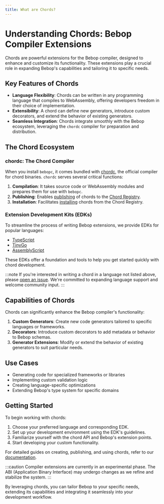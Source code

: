 ```yaml
---
title: What are Chords?
---
```


# Understanding Chords: Bebop Compiler Extensions

Chords are powerful extensions for the Bebop compiler, designed to enhance and customize its functionality. These extensions play a crucial role in expanding Bebop's capabilities and tailoring it to specific needs.

## Key Features of Chords

- **Language Flexibility**: Chords can be written in any programming language that compiles to WebAssembly, offering developers freedom in their choice of implementation.
- **Extensibility**: A chord can define new generators, introduce custom decorators, and extend the behavior of existing generators.
- **Seamless Integration**: Chords integrate smoothly with the Bebop ecosystem, leveraging the `chordc` compiler for preparation and distribution.

## The Chord Ecosystem

### chordc: The Chord Compiler

When you install `bebopc`, it comes bundled with [chordc](../chordc), the official compiler for chord binaries. `chordc` serves several critical functions:

1. **Compilation**: It takes source code or WebAssembly modules and prepares them for use with `bebopc`.
2. **Publishing**: Enables [publishing](../publishing) of chords to the [Chord Registry]().
3. **Installation**: Facilitates [installing](../installing) chords from the Chord Registry.

### Extension Development Kits (EDKs)

To streamline the process of writing Bebop extensions, we provide EDKs for popular languages:

- [TypeScript](https://github.com/betwixt-labs/bebop/tree/vnext/extensions/edks/typescript)
- [TinyGo](https://github.com/betwixt-labs/bebop/tree/vnext/extensions/edks/tinygo/)
- [AssemblyScript](https://github.com/betwixt-labs/bebop/tree/vnext/extensions/edks/assemblyscript)

These EDKs offer a foundation and tools to help you get started quickly with chord development.

:::note
If you're interested in writing a chord in a language not listed above, please [open an issue](). We're committed to expanding language support and welcome community input.
:::

## Capabilities of Chords

Chords can significantly enhance the Bebop compiler's functionality:

1. **Custom Generators**: Create new code generators tailored to specific languages or frameworks.
2. **Decorators**: Introduce custom decorators to add metadata or behavior to Bebop schemas.
3. **Generator Extensions**: Modify or extend the behavior of existing generators to suit particular needs.

## Use Cases

- Generating code for specialized frameworks or libraries
- Implementing custom validation logic
- Creating language-specific optimizations
- Extending Bebop's type system for specific domains

## Getting Started

To begin working with chords:

1. Choose your preferred language and corresponding EDK.
2. Set up your development environment using the EDK's guidelines.
3. Familiarize yourself with the chord API and Bebop's extension points.
4. Start developing your custom functionality.

For detailed guides on creating, publishing, and using chords, refer to our [documentation](/chords/guides/authoring-extensions).

:::caution
Compiler extensions are currently in an experimental phase. The ABI (Application Binary Interface) may undergo changes as we refine and stabilize the system.
:::

By leveraging chords, you can tailor Bebop to your specific needs, extending its capabilities and integrating it seamlessly into your development workflow.